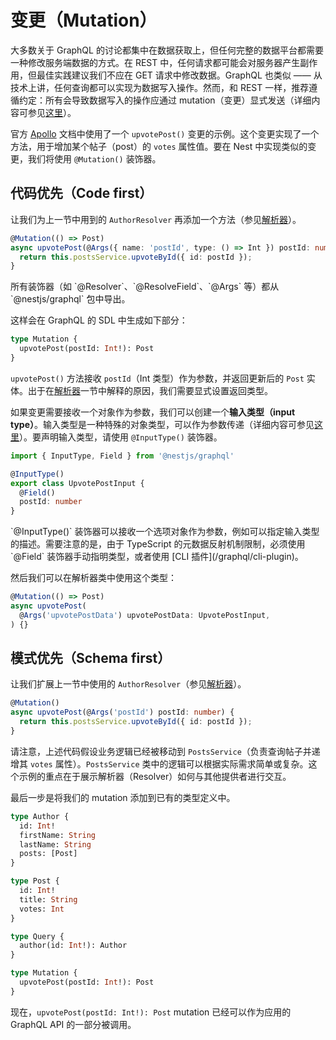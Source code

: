 # 变更（Mutation）

大多数关于 GraphQL 的讨论都集中在数据获取上，但任何完整的数据平台都需要一种修改服务端数据的方式。在 REST 中，任何请求都可能会对服务器产生副作用，但最佳实践建议我们不应在 GET 请求中修改数据。GraphQL 也类似 —— 从技术上讲，任何查询都可以实现为数据写入操作。然而，和 REST 一样，推荐遵循约定：所有会导致数据写入的操作应通过 mutation（变更）显式发送（详细内容可参见[这里](https://graphql.org/learn/queries/#mutations)）。

官方 [Apollo](https://www.apollographql.com/docs/graphql-tools/generate-schema.html) 文档中使用了一个 `upvotePost()` 变更的示例。这个变更实现了一个方法，用于增加某个帖子（post）的 `votes` 属性值。要在 Nest 中实现类似的变更，我们将使用 `@Mutation()` 装饰器。

## 代码优先（Code first）

让我们为上一节中用到的 `AuthorResolver` 再添加一个方法（参见[解析器](/graphql/resolvers)）。

```ts
@Mutation(() => Post)
async upvotePost(@Args({ name: 'postId', type: () => Int }) postId: number) {
  return this.postsService.upvoteById({ id: postId });
}
```

<CalloutInfo>
  所有装饰器（如 `@Resolver`、`@ResolveField`、`@Args` 等）都从
  `@nestjs/graphql` 包中导出。
</CalloutInfo>

这样会在 GraphQL 的 SDL 中生成如下部分：

```graphql
type Mutation {
  upvotePost(postId: Int!): Post
}
```

`upvotePost()` 方法接收 `postId`（Int 类型）作为参数，并返回更新后的 `Post` 实体。出于在[解析器](/graphql/resolvers)一节中解释的原因，我们需要显式设置返回类型。

如果变更需要接收一个对象作为参数，我们可以创建一个**输入类型（input type）**。输入类型是一种特殊的对象类型，可以作为参数传递（详细内容可参见[这里](https://graphql.org/learn/schema/#input-types)）。要声明输入类型，请使用 `@InputType()` 装饰器。

```ts
import { InputType, Field } from '@nestjs/graphql'

@InputType()
export class UpvotePostInput {
  @Field()
  postId: number
}
```

<CalloutInfo>
  `@InputType()`
  装饰器可以接收一个选项对象作为参数，例如可以指定输入类型的描述。需要注意的是，由于
  TypeScript 的元数据反射机制限制，必须使用 `@Field`
  装饰器手动指明类型，或者使用 [CLI 插件](/graphql/cli-plugin)。
</CalloutInfo>

然后我们可以在解析器类中使用这个类型：

```ts
@Mutation(() => Post)
async upvotePost(
  @Args('upvotePostData') upvotePostData: UpvotePostInput,
) {}
```

## 模式优先（Schema first）

让我们扩展上一节中使用的 `AuthorResolver`（参见[解析器](/graphql/resolvers)）。

```ts
@Mutation()
async upvotePost(@Args('postId') postId: number) {
  return this.postsService.upvoteById({ id: postId });
}
```

请注意，上述代码假设业务逻辑已经被移动到 `PostsService`（负责查询帖子并递增其 `votes` 属性）。`PostsService` 类中的逻辑可以根据实际需求简单或复杂。这个示例的重点在于展示解析器（Resolver）如何与其他提供者进行交互。

最后一步是将我们的 mutation 添加到已有的类型定义中。

```graphql
type Author {
  id: Int!
  firstName: String
  lastName: String
  posts: [Post]
}

type Post {
  id: Int!
  title: String
  votes: Int
}

type Query {
  author(id: Int!): Author
}

type Mutation {
  upvotePost(postId: Int!): Post
}
```

现在，`upvotePost(postId: Int!): Post` mutation 已经可以作为应用的 GraphQL API 的一部分被调用。
